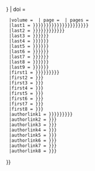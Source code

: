 {{citation 
  | title = [[Ullmann's Encyclopedia of Industrial Chemistry]] | year = 2005 
  | publisher = Wiley-VCH | location = Weinheim
  |contribution = {{{contribution|{{{title|}}}}}} | doi = {{{doi|}}}
  |volume = {{{volume|}}} | page = {{{page|}}} | pages = {{{pages|}}}
  |last1 = {{{last|{{{surname|{{{last1|{{{surname1|{{{author1|{{{author|{{{authors|{{{author|}}}}}}}}}}}}}}}}}}}}}}}}
  |last2 = {{{last2|{{{surname2|{{{author2|{{{coauthor|{{{coauthors|}}}}}}}}}}}}}}}
  |last3 = {{{last3|{{{surname3|{{{author3|}}}}}}}}}
  |last4 = {{{last4|{{{surname4|{{{author4|}}}}}}}}}
  |last5 = {{{last5|{{{surname5|{{{author5|}}}}}}}}}
  |last6 = {{{last6|{{{surname6|{{{author6|}}}}}}}}}
  |last7 = {{{last7|{{{surname7|{{{author7|}}}}}}}}}
  |last8 = {{{last8|{{{surname8|{{{author8|}}}}}}}}}
  |last9 = {{{last9|{{{surname9|{{{author9|}}}}}}}}}
  |first1 = {{{first1|{{{given1|{{{first|{{{given|}}}}}}}}}}}}
  |first2 = {{{first2|{{{given2|}}}}}}
  |first3 = {{{first3|{{{given3|}}}}}}
  |first4 = {{{first4|{{{given4|}}}}}}
  |first5 = {{{first5|{{{given5|}}}}}}
  |first6 = {{{first6|{{{given6|}}}}}}
  |first7 = {{{first7|{{{given7|}}}}}}
  |first8 = {{{first8|{{{given8|}}}}}}
  |authorlink1 = {{{author-link|{{{author1-link|{{{authorlink|{{{authorlink1|}}}}}}}}}}}}
  |authorlink2 = {{{author2-link|{{{authorlink2|}}}}}}
  |authorlink3 = {{{author3-link|{{{authorlink3|}}}}}}
  |authorlink4 = {{{author4-link|{{{authorlink4|}}}}}}
  |authorlink5 = {{{author5-link|{{{authorlink5|}}}}}}
  |authorlink6 = {{{author6-link|{{{authorlink6|}}}}}}
  |authorlink7 = {{{author7-link|{{{authorlink7|}}}}}}
  |authorlink8 = {{{author8-link|{{{authorlink8|}}}}}}
}}<noinclude>

{{Documentation}}
</noinclude>